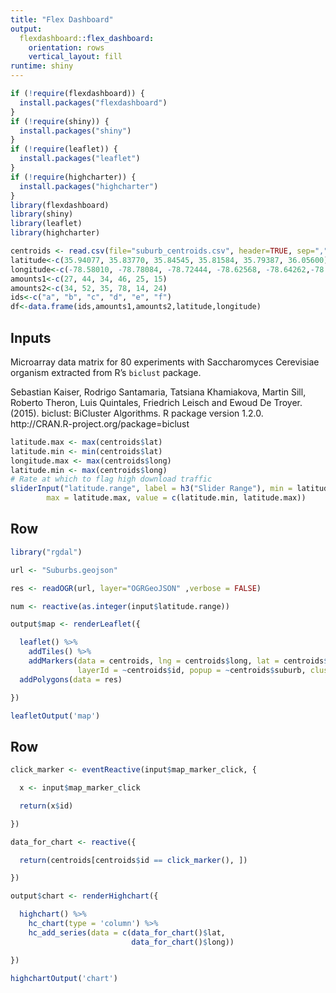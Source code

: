 ```yaml
---
title: "Flex Dashboard"
output: 
  flexdashboard::flex_dashboard:
    orientation: rows
    vertical_layout: fill
runtime: shiny
---
```


```r
if (!require(flexdashboard)) {
  install.packages("flexdashboard")
}
if (!require(shiny)) {
  install.packages("shiny")
}
if (!require(leaflet)) {
  install.packages("leaflet")
}
if (!require(highcharter)) {
  install.packages("highcharter")
}
library(flexdashboard)
library(shiny)
library(leaflet)
library(highcharter)

centroids <- read.csv(file="suburb_centroids.csv", header=TRUE, sep=",")
latitude<-c(35.94077, 35.83770, 35.84545, 35.81584, 35.79387, 36.05600)
longitude<-c(-78.58010, -78.78084, -78.72444, -78.62568, -78.64262,-78.67600)
amounts1<-c(27, 44, 34, 46, 25, 15)
amounts2<-c(34, 52, 35, 78, 14, 24)
ids<-c("a", "b", "c", "d", "e", "f")
df<-data.frame(ids,amounts1,amounts2,latitude,longitude)
```

Inputs {.sidebar}
-----------------------------------------------------------------------

Microarray data matrix for 80 experiments with Saccharomyces Cerevisiae
organism extracted from R's `biclust` package.

Sebastian Kaiser, Rodrigo Santamaria, Tatsiana Khamiakova, Martin Sill, Roberto
  Theron, Luis Quintales, Friedrich Leisch and Ewoud De Troyer. (2015). biclust:
  BiCluster Algorithms. R package version 1.2.0.
  http://CRAN.R-project.org/package=biclust
  
```r
latitude.max <- max(centroids$lat)
latitude.min <- min(centroids$lat)
longitude.max <- max(centroids$long)
latitude.min <- max(centroids$long)
# Rate at which to flag high download traffic
sliderInput("latitude.range", label = h3("Slider Range"), min = latitude.min, 
        max = latitude.max, value = c(latitude.min, latitude.max))

```

Row
-----------------------------------------------------------------------

```r
library("rgdal")

url <- "Suburbs.geojson"

res <- readOGR(url, layer="OGRGeoJSON" ,verbose = FALSE)

num <- reactive(as.integer(input$latitude.range))

output$map <- renderLeaflet({

  leaflet() %>%
    addTiles() %>%
    addMarkers(data = centroids, lng = centroids$long, lat = centroids$lat, 
               layerId = ~centroids$id, popup = ~centroids$suburb, clusterOptions = markerClusterOptions()) %>% 
  addPolygons(data = res)

})

leafletOutput('map')  

```

Row
-----------------------------------------------------------------------

```r

click_marker <- eventReactive(input$map_marker_click, {

  x <- input$map_marker_click

  return(x$id)

})

data_for_chart <- reactive({

  return(centroids[centroids$id == click_marker(), ])

})

output$chart <- renderHighchart({

  highchart() %>%
    hc_chart(type = 'column') %>%
    hc_add_series(data = c(data_for_chart()$lat, 
                           data_for_chart()$long))

})

highchartOutput('chart')

```